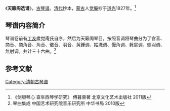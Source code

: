 《'''天籁阁选谱'''》，[[古琴谱|古琴谱]]。[[清代|清代]]抄本，[[蒙古|蒙古]]人[[觉庵|觉庵]]抄于[[道光|道光]]1827年。<ref>《剑胆琴心 查阜西琴学研究》 傅暮蓉著 北京文化艺术出版社 2011版</ref>

==琴谱内容简介==

琴谱卷前有[[丁亥|丁亥]]歲觉庵氏自序，然后为天籁阁琴目，按照音调将琴曲分为了宫音、商音、商角音、角音、徵音、羽音、黄鍾调、姑洗调、慢角调、蕤賔调、侧羽调、無射调。共计三十六曲。<ref>琴曲集成 中国艺术研究院音乐研究所 中华书局 2010版</ref>

==参考文献==
{{reflist}}
[[Category:清朝古琴谱|Category:清朝古琴谱]]